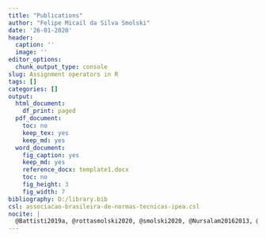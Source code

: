 ```yaml
---
title: "Publications"
author: "Felipe Micail da Silva Smolski"
date: '26-01-2020'
header:
  caption: ''
  image: ''
editor_options:
  chunk_output_type: console
slug: Assignment operators in R
tags: []
categories: []
output:
  html_document:
    df_print: paged
  pdf_document:
    toc: no
    keep_tex: yes
    keep_md: yes    
  word_document:
    fig_caption: yes
    keep_md: yes
    reference_docx: template1.docx
    toc: no
    fig_height: 3
    fig_width: 7
bibliography: D:/library.bib
csl: associacao-brasileira-de-normas-tecnicas-ipea.csl
nocite: |
  @Battisti2019a, @rottasmolski2020, @smolski2020, @Nursalam20162013, @Lima, @Smolski2019, @Smolski2018a, @Smolski2017j, @Rotta2021
---
```











